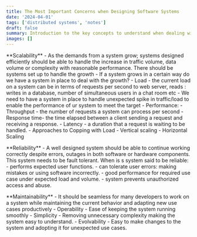 ```yaml
---
title: The Most Important Concerns when Designing Software Systems
date: '2024-04-01'
tags: ['distributed systems', 'notes']
draft: false
summary: Introduction to the key concepts to understand when dealing with distributed systems
images: []
---
```

<p>
**Scalability**
- As the demands from a system grow; systems designed efficiently should be able to handle the increase in traffic volume, data volume or complexity with reasonable performance. There should be systems set up to handle the growth
    - If a system grows in a certain way do we have a system in place to deal with the growth?
        - Load - the current load on a system can be in terms of requests per second to web server, reads : writes in a database, number of simultaneous users in a chat room etc
            - We need to have a system in place to handle unexpected spike in traffic/load to enable the performance of ur system to meet the target
        - Performance: 
            - Throughput - the number of requests a system can process per second
            - Response time- the time elapsed between a client sending a request and receiving a response. 
            - Latency - a duration that a request is waiting to be handled.
        - Approaches to Copping with Load
            - Vertical scaling
            - Horizontal Scaling

</p>
<p>
**Reliability**
- A well designed system should be able to continue working correctly despite errors, outages in both software or hardware components. This system needs to be fault tolerant.
	When is s system said to be reliable:
	- performs expected user functions.
	- can tolerate user errors: making mistakes or using software incorrectly.
	- good performance for required use case under expected load and volume.
	- system prevents unauthorized access and abuse.

</p>

<p>
**Maintainability**
- It should be seamless for many developers to work on a system while maintaining the current behavior and adapting new use cases productively
    - Operability
        - Ease of keeping the system running smoothly
    - Simplicity
        - Removing unnecessary complexity making the system easy to understand.
    - Evolvability
        - Easy to make changes to the system and adopting it for unexpected use cases.

</p>